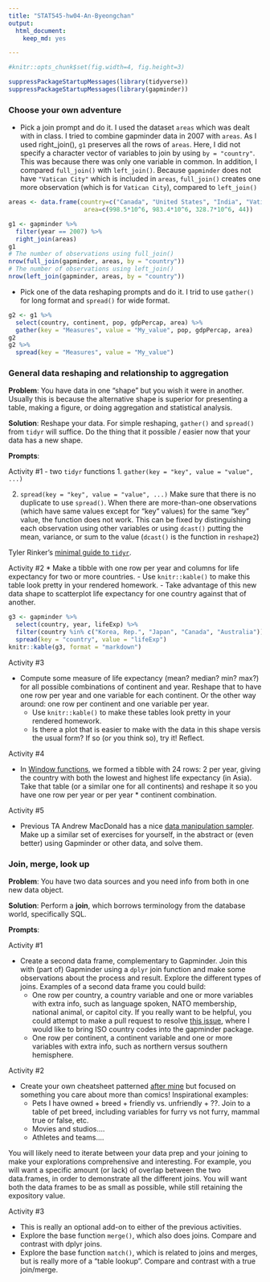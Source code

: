 ```yaml
---
title: "STAT545-hw04-An-Byeongchan"
output:
  html_document:
    keep_md: yes

---
```


```r
#knitr::opts_chunk$set(fig.width=4, fig.height=3)
```

```r
suppressPackageStartupMessages(library(tidyverse))
suppressPackageStartupMessages(library(gapminder))
```


### Choose your own adventure

- Pick a join prompt and do it.
I used the dataset `areas` which was dealt with in class. I tried to combine gapminder data in 2007 with `areas`. As I used right_join(), `g1` preserves all the rows of `areas`. Here, I did not specify a character vector of variables to join by using `by = "country"`. This was because there was only one variable in common. 
In addition, I compared `full_join()` with `left_join()`. Because `gapminder` does not have `"Vatican City"` which is included in `areas`, `full_join()` creates one more observation (which is for `Vatican City`), compared to `left_join()`
```r
areas <- data.frame(country=c("Canada", "United States", "India", "Vatican City"),
                     area=c(998.5*10^6, 983.4*10^6, 328.7*10^6, 44))

g1 <- gapminder %>% 
  filter(year == 2007) %>% 
  right_join(areas)
g1
# The number of observations using full_join()
nrow(full_join(gapminder, areas, by = "country"))
# The number of observations using left_join()
nrow(left_join(gapminder, areas, by = "country"))
```

- Pick one of the data reshaping prompts and do it.
I trid to use `gather()` for long format and `spread()` for wide format.
```r
g2 <- g1 %>% 
  select(country, continent, pop, gdpPercap, area) %>% 
  gather(key = "Measures", value = "My_value", pop, gdpPercap, area)
g2
g2 %>% 
  spread(key = "Measures", value = "My_value")
```


### General data reshaping and relationship to aggregation

__Problem__: You have data in one "shape" but you wish it were in another. Usually this is because the alternative shape is superior for presenting a table, making a figure, or doing aggregation and statistical analysis.

__Solution__: Reshape your data. For simple reshaping, `gather()` and `spread()` from `tidyr` will suffice. Do the thing that it possible / easier now that your data has a new shape.

__Prompts__:

Activity #1
- two `tidyr` functions
1. `gather(key = "key", value = "value", ...)`

2. `spread(key = "key", value = "value", ...)`
Make sure that there is no duplicate to use `spread()`. When there are more-than-one observations (which have same values except for "key" values) for the same "key" value, the function does not work. This can be fixed by distinguishing each observation using other variables or using `dcast()` putting the mean, variance, or sum to the value (`dcast()` is the function in `reshape2`)

Tyler Rinker's [minimal guide to `tidyr`](https://github.com/trinker/tidyr_in_a_nutshell).

Activity #2
  * Make a tibble with one row per year and columns for life expectancy for two or more countries.
    - Use `knitr::kable()` to make this table look pretty in your rendered homework.
    - Take advantage of this new data shape to scatterplot life expectancy for one country against that of another.

```r
g3 <- gapminder %>% 
  select(country, year, lifeExp) %>% 
  filter(country %in% c("Korea, Rep.", "Japan", "Canada", "Australia")) %>% 
  spread(key = "country", value = "lifeExp")
knitr::kable(g3, format = "markdown")
```



Activity #3

  * Compute some measure of life expectancy (mean? median? min? max?) for all possible combinations of continent and year. Reshape that to have one row per year and one variable for each continent. Or the other way around: one row per continent and one variable per year.
    - Use `knitr::kable()` to make these tables look pretty in your rendered homework.
    - Is there a plot that is easier to make with the data in this shape versis the usual form? If so (or you think so), try it! Reflect.

Activity #4

  * In [Window functions](http://stat545.com/block010_dplyr-end-single-table.html#window-functions), we formed a tibble with 24 rows: 2 per year, giving the country with both the lowest and highest life expectancy (in Asia). Take that table (or a similar one for all continents) and reshape it so you have one row per year or per year * continent combination.

Activity #5

  * Previous TA Andrew MacDonald has a nice [data manipulation sampler](https://gist.github.com/aammd/11386424). Make up a similar set of exercises for yourself, in the abstract or (even better) using Gapminder or other data, and solve them.

### Join, merge, look up

__Problem__: You have two data sources and you need info from both in one new data object.

__Solution__: Perform a __join__, which borrows terminology from the database world, specifically SQL.

__Prompts__:

Activity #1

  * Create a second data frame, complementary to Gapminder. Join this with (part of) Gapminder using a `dplyr` join function and make some observations about the process and result. Explore the different types of joins. Examples of a second data frame you could build:
    - One row per country, a country variable and one or more variables with extra info, such as language spoken, NATO membership, national animal, or capitol city. If you really want to be helpful, you could attempt to make a pull request to resolve [this issue](https://github.com/jennybc/gapminder/issues/13), where I would like to bring ISO country codes into the gapminder package.
    - One row per continent, a continent variable and one or more variables with extra info, such as northern versus southern hemisphere.

Activity #2

  * Create your own cheatsheet patterned [after mine](bit001_dplyr-cheatsheet.html) but focused on something you care about more than comics! Inspirational examples:
    - Pets I have owned + breed + friendly vs. unfriendly + ??. Join to a table of pet breed, including variables for furry vs not furry, mammal true or false, etc.
    - Movies and studios....
    - Athletes and teams....

You will likely need to iterate between your data prep and your joining to make your explorations comprehensive and interesting. For example, you will want a specific amount (or lack) of overlap between the two data.frames, in order to demonstrate all the different joins. You will want both the data frames to be as small as possible, while still retaining the expository value.

Activity #3

  * This is really an optional add-on to either of the previous activities.
  * Explore the base function `merge()`, which also does joins. Compare and contrast with dplyr joins.
  * Explore the base function `match()`, which is related to joins and merges, but is really more of a "table lookup". Compare and contrast with a true join/merge.
  